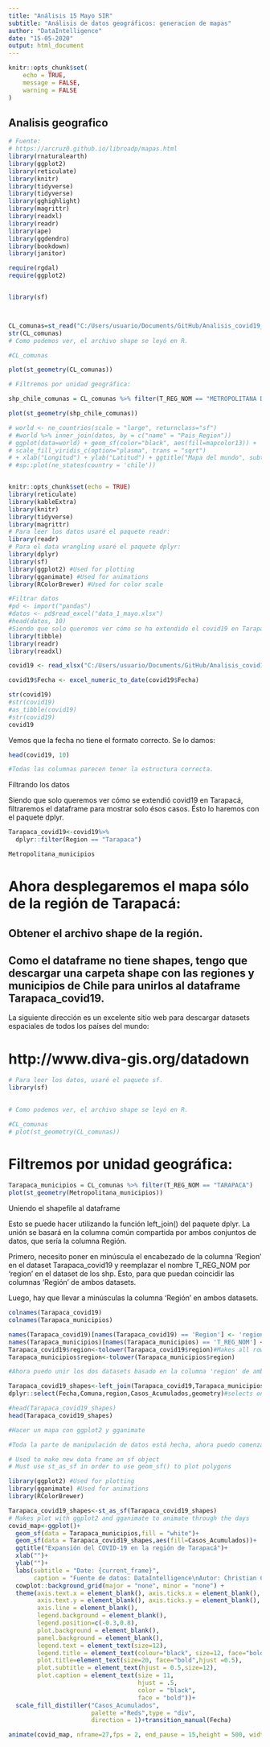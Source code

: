 ```yaml
---
title: "Análisis 15 Mayo SIR"
subtitle: "Análisis de datos geográficos: generacion de mapas"
author: "DataIntelligence"
date: "15-05-2020"
output: html_document
---
```


```r
knitr::opts_chunk$set(
	echo = TRUE,
	message = FALSE,
	warning = FALSE
)
```

## Analisis geografico

```r
# Fuente:
# https://arcruz0.github.io/libroadp/mapas.html
library(rnaturalearth)
library(ggplot2)
library(reticulate)
library(knitr)
library(tidyverse)
library(tidyverse)
library(gghighlight)
library(magrittr)
library(readxl)
library(readr)
library(ape)
library(ggdendro)
library(bookdown)
library(janitor)

require(rgdal)
require(ggplot2)


library(sf)



CL_comunas=st_read("C:/Users/usuario/Documents/GitHub/Analisis_covid19_con_R/analisis_15_mayo_SIR/shapes_de_chile/unidades_vecinales_2019.shp") 
str(CL_comunas)
# Como podemos ver, el archivo shape se leyó en R.

#CL_comunas

plot(st_geometry(CL_comunas))

# Filtremos por unidad geográfica:

shp_chile_comunas = CL_comunas %>% filter(T_REG_NOM == "METROPOLITANA DE SANTIAGO")

plot(st_geometry(shp_chile_comunas))

# world <- ne_countries(scale = "large", returnclass="sf")
# #world %>% inner_join(datos, by = c("name" = "Pais_Region"))
# ggplot(data=world) + geom_sf(color="black", aes(fill=mapcolor13)) +
# scale_fill_viridis_c(option="plasma", trans = "sqrt")  
# + xlab("Longitud") + ylab("Latitud") + ggtitle("Mapa del mundo", subtitle = "Covid19")
# #sp::plot(ne_states(country = 'chile')) 



```
```r
knitr::opts_chunk$set(echo = TRUE)
library(reticulate)
library(kableExtra)
library(knitr)
library(tidyverse)
library(magrittr)
# Para leer los datos usaré el paquete readr:
library(readr) 
# Para el data wrangling usaré el paquete dplyr:
library(dplyr)
library(sf)
library(ggplot2) #Used for plotting
library(gganimate) #Used for animations
library(RColorBrewer) #Used for color scale 
```

```r
#Filtrar datos
#pd <- import("pandas")
#datos <- pd$read_excel("data_1_mayo.xlsx")
#head(datos, 10)
#Siendo que solo queremos ver cómo se ha extendido el covid19 en Tarapacá, filtraremos el data frame para mostrar solo los casos ede Tarapacá. Esto se puede hacer con el paquete dplyr. 
library(tibble)
library(readr) 
library(readxl)

covid19 <- read_xlsx("C:/Users/usuario/Documents/GitHub/Analisis_covid19_con_R/analisis_15_mayo_SIR/covid19cc.xlsx")

covid19$Fecha <- excel_numeric_to_date(covid19$Fecha)

str(covid19)
#str(covid19)
#as_tibble(covid19)
#str(covid19)
covid19
```
Vemos que la fecha no tiene el formato correcto. Se lo damos:

```r

head(covid19, 10)

#Todas las columnas parecen tener la estructura correcta.
```

Filtrando los datos

Siendo que solo queremos ver cómo se extendió covid19 en Tarapacá, filtraremos el dataframe para mostrar solo ésos casos. Ésto lo haremos con el paquete dplyr. 

```r


Tarapaca_covid19<-covid19%>%
  dplyr::filter(Region == "Tarapaca")

Metropolitana_municipios
```

# Ahora desplegaremos el mapa sólo de la región de Tarapacá:

## Obtener el archivo shape de la región.

## Como el dataframe no tiene shapes, tengo que descargar una carpeta shape con las regiones y municipios de Chile para unirlos al dataframe Tarapaca_covid19. 

La siguiente dirección es un excelente sitio web para descargar datasets espaciales de todos los países del mundo:

# http://www.diva-gis.org/datadown

```r
# Para leer los datos, usaré el paquete sf.
library(sf)
                                                                         

# Como podemos ver, el archivo shape se leyó en R.

#CL_comunas
# plot(st_geometry(CL_comunas))

```
# Filtremos por unidad geográfica:

```r
Tarapaca_municipios = CL_comunas %>% filter(T_REG_NOM == "TARAPACA")
plot(st_geometry(Metropolitana_municipios))

```
Uniendo el shapefile al dataframe 

Esto se puede hacer utilizando la función left_join() del paquete dplyr. La unión se basará en la columna común compartida por ambos conjuntos de datos, que sería la columna Región. 

Primero, necesito poner en minúscula el encabezado de la columna 'Region' en el dataset Tarapaca_covid19 y reemplazar el nombre T_REG_NOM por 'region' en el dataset de los shp. Esto, para que puedan coincidir las columnas 'Región' de ambos datasets. 

Luego, hay que llevar a minúsculas la columna 'Región' en ambos datasets.

```r
colnames(Tarapaca_covid19)
colnames(Tarapaca_municipios)
```

```r
names(Tarapaca_covid19)[names(Tarapaca_covid19) == 'Region'] <- 'region' 
names(Tarapaca_municipios)[names(Tarapaca_municipios) == 'T_REG_NOM'] <- 'region'
Tarapaca_covid19$region<-tolower(Tarapaca_covid19$region)#Makes all rows in the county column lowercase
Tarapaca_municipios$region<-tolower(Tarapaca_municipios$region)

#Ahora puedo unir los dos datasets basado en la columna 'region' de ambos.

Tarapaca_covid19_shapes<-left_join(Tarapaca_covid19,Tarapaca_municipios,by="region",all.x = TRUE)%>%
dplyr::select(Fecha,Comuna,region,Casos_Acumulados,geometry)#selects only the columns of interest

#head(Tarapaca_covid19_shapes)
head(Tarapaca_covid19_shapes)
```

```r
#Hacer un mapa con ggplot2 y gganimate

#Toda la parte de manipulación de datos está hecha, ahora puedo comenzar a construir el mapa real. Usaré el paquete ggplot2 junto con el paquete gganimate para crear el mapa final de la serie animada que muestra cómo se extendió el covid19 en la región de Tarapacá.

# Used to make new data frame an sf object
# Must use st_as_sf in order to use geom_sf() to plot polygons

library(ggplot2) #Used for plotting
library(gganimate) #Used for animations
library(RColorBrewer)

Tarapaca_covid19_shapes<-st_as_sf(Tarapaca_covid19_shapes)
# Makes plot with ggplot2 and gganimate to animate through the days 
covid_map<-ggplot()+
  geom_sf(data = Tarapaca_municipios,fill = "white")+
  geom_sf(data = Tarapaca_covid19_shapes,aes(fill=Casos_Acumulados))+
  ggtitle("Expansión del COVID-19 en la región de Tarapacá")+
  xlab("")+
  ylab("")+
  labs(subtitle = "Date: {current_frame}",
       caption = "Fuente de datos: DataIntelligence\nAutor: Christian Castro")+
  cowplot::background_grid(major = "none", minor = "none") +
  theme(axis.text.x = element_blank(), axis.ticks.x = element_blank(),
        axis.text.y = element_blank(), axis.ticks.y = element_blank(),
        axis.line = element_blank(),
        legend.background = element_blank(),
        legend.position=c(-0.3,0.8),
        plot.background = element_blank(),
        panel.background = element_blank(),
        legend.text = element_text(size=12),
        legend.title = element_text(colour="black", size=12, face="bold"),
        plot.title=element_text(size=20, face="bold",hjust =0.5),
        plot.subtitle = element_text(hjust = 0.5,size=12),
        plot.caption = element_text(size = 11,
                                    hjust = .5,
                                    color = "black",
                                    face = "bold"))+
  scale_fill_distiller("Casos_Acumulados",
                       palette ="Reds",type = "div",
                       direction = 1)+transition_manual(Fecha)
```
```r
animate(covid_map, nframe=27,fps = 2, end_pause = 15,height = 500, width =500)
```


